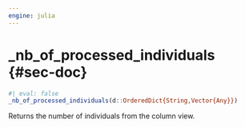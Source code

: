 ```yaml
---
engine: julia
---
```


# _nb_of_processed_individuals {#sec-doc}
    

::: {.callout-note appearance="simple" title="docblock" collapse=false}    


```julia
#| eval: false
_nb_of_processed_individuals(d::OrderedDict{String,Vector{Any}})

```

Returns the number of individuals from the column view. 
 


:::
    

